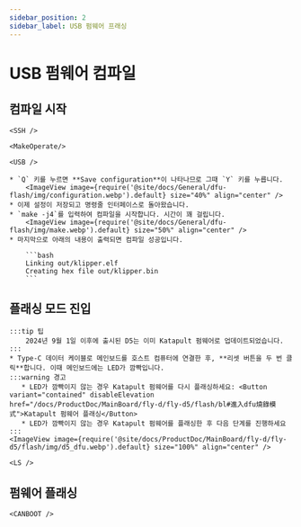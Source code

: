 ```yaml
---
sidebar_position: 2
sidebar_label: USB 펌웨어 프래싱
---
```




# USB 펌웨어 컴파일


## 컴파일 시작

    <SSH />

    <MakeOperate/>

    <USB />

    * `Q` 키를 누르면 **Save configuration**이 나타나므로 그때 `Y` 키를 누릅니다.
        <ImageView image={require('@site/docs/General/dfu-flash/img/configuration.webp').default} size="40%" align="center" />
    * 이제 설정이 저장되고 명령줄 인터페이스로 돌아왔습니다.
    * `make -j4`를 입력하여 컴파일을 시작합니다. 시간이 꽤 걸립니다.
        <ImageView image={require('@site/docs/General/dfu-flash/img/make.webp').default} size="50%" align="center" />
    * 마지막으로 아래의 내용이 출력되면 컴파일 성공입니다.

        ```bash
        Linking out/klipper.elf
        Creating hex file out/klipper.bin
        ```

## 플래싱 모드 진입

    :::tip 팁
        2024년 9월 1일 이후에 출시된 D5는 이미 Katapult 펌웨어로 업데이트되었습니다.
    :::
    * Type-C 데이터 케이블로 메인보드를 호스트 컴퓨터에 연결한 후, **리셋 버튼을 두 번 클릭**합니다. 이때 메인보드에는 LED가 깜빡입니다.
    :::warning 경고
       * LED가 깜빡이지 않는 경우 Katapult 펌웨어를 다시 플래싱하세요: <Button variant="contained" disableElevation href="/docs/ProductDoc/MainBoard/fly-d/fly-d5/flash/bl#進入dfu燒錄模式">Katapult 펌웨어 플래싱</Button>
       * LED가 깜빡이지 않는 경우 Katapult 펌웨어를 플래싱한 후 다음 단계를 진행하세요
    :::
    <ImageView image={require('@site/docs/ProductDoc/MainBoard/fly-d/fly-d5/flash/img/d5_dfu.webp').default} size="100%" align="center" />

    <LS />

## 펌웨어 플래싱
    
    <CANBOOT />
